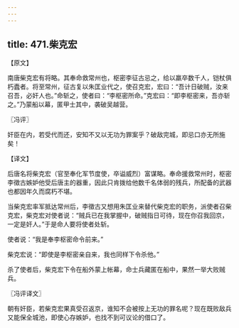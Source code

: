 ```yaml
---
---
---
```

title: 471.柴克宏
---



【原文】

南唐柴克宏有将略。其奉命救常州也，枢密李征古忌之，给以羸卒数千人，铠杖俱朽蠹者。将至常州，征古复以朱匡业代之，使召克宏，宏曰：“吾计日破贼，汝来召吾，必奸人也。”命斩之，使者曰：“李枢密所命。”克宏曰：“即李枢密来，吾亦斩之。”乃蒙船以幕，匿甲士其中，袭破吴越营。

〖冯评〗

奸臣在内，若受代而还，安知不又以无功为罪案乎？破敌完城，即忌口亦无所施矣！

【译文】

后唐名将柴克宏（官至奉化军节度使，卒谥威烈）富谋略。奉命援救常州时，枢密李徵古嫉妒他受后唐主的器重，因此只肯拨给他数千名体弱的残兵，所配备的武器也都因年久而腐朽不堪。

当柴克宏率军抵达常州后，李徵古又想用朱匡业来替代柴克宏的职务，派使者召柴克宏，柴克宏对使者说：“贼兵已在我掌握中，破贼指日可待，现在你召我回京，一定是奸人。”于是命人要将使者处斩。

使者说：“我是奉李枢密命令前来。”

柴克宏说：“即使是李枢密亲自来，我也同样下令杀他。”

杀了使者后，柴克宏下令在船外蒙上帐幕，命士兵藏匿在船中，果然一举大败贼兵。

〖冯评译文〗

朝有奸臣，若柴克宏果真受召返京，谁知不会被按上无功的罪名呢？现在既败敌兵又能保全城池，即使心存嫉妒，也找不到可议论的借口了。
